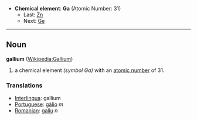 *'''Chemical element''': '''Ga''' (Atomic Number: 31)
**Last: [[Zinc|Zn]]
**Next: [[Germanium|Ge]]
----
== Noun ==
'''gallium''' ([[en:Gallium|Wikipedia:Gallium]])

# a chemical element ''(symbol Ga)'' with an [[atomic number]] of 31.

===Translations===
*[[Interlingua]]: gallium
*[[Portuguese]]: [[gálio]] ''m''
*[[Romanian]]: [[galiu]] ''n''